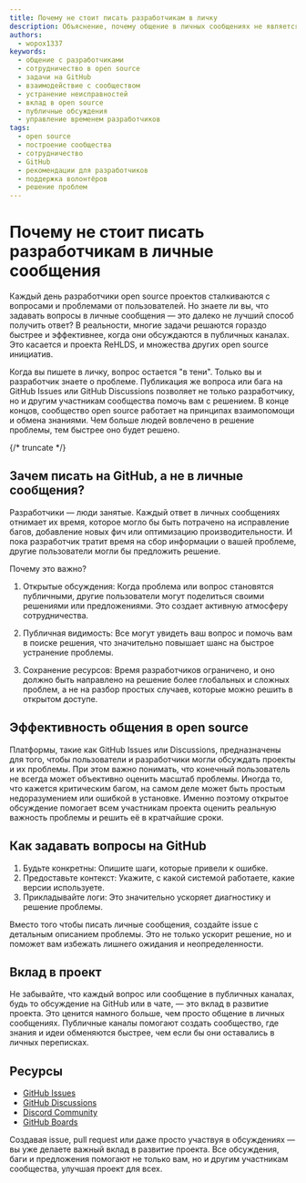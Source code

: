 ```yaml
---
title: Почему не стоит писать разработчикам в личку
description: Объяснение, почему общение в личных сообщениях не является эффективным способом решения проблем в open source проектах.
authors:
  - wopox1337
keywords:
  - общение с разработчиками
  - сотрудничество в open source
  - задачи на GitHub
  - взаимодействие с сообществом
  - устранение неисправностей
  - вклад в open source
  - публичные обсуждения
  - управление временем разработчиков
tags:
  - open source
  - построение сообщества
  - сотрудничество
  - GitHub
  - рекомендации для разработчиков
  - поддержка волонтёров
  - решение проблем
---
```


# Почему не стоит писать разработчикам в личные сообщения

Каждый день разработчики open source проектов сталкиваются с вопросами и проблемами от пользователей. Но знаете ли вы, что задавать вопросы в личные сообщения — это далеко не лучший способ получить ответ? В реальности, многие задачи решаются гораздо быстрее и эффективнее, когда они обсуждаются в публичных каналах. Это касается и проекта ReHLDS, и множества других open source инициатив.

Когда вы пишете в личку, вопрос остается "в тени". Только вы и разработчик знаете о проблеме. Публикация же вопроса или бага на GitHub Issues или GitHub Discussions позволяет не только разработчику, но и другим участникам сообщества помочь вам с решением. В конце концов, сообщество open source работает на принципах взаимопомощи и обмена знаниями. Чем больше людей вовлечено в решение проблемы, тем быстрее оно будет решено.

{/* truncate */}

## Зачем писать на GitHub, а не в личные сообщения?

Разработчики — люди занятые. Каждый ответ в личных сообщениях отнимает их время, которое могло бы быть потрачено на исправление багов, добавление новых фич или оптимизацию производительности. И пока разработчик тратит время на сбор информации о вашей проблеме, другие пользователи могли бы предложить решение.

Почему это важно?

1. Открытые обсуждения: Когда проблема или вопрос становятся публичными, другие пользователи могут поделиться своими решениями или предложениями. Это создает активную атмосферу сотрудничества.
  
2. Публичная видимость: Все могут увидеть ваш вопрос и помочь вам в поиске решения, что значительно повышает шанс на быстрое устранение проблемы.

3. Сохранение ресурсов: Время разработчиков ограничено, и оно должно быть направлено на решение более глобальных и сложных проблем, а не на разбор простых случаев, которые можно решить в открытом доступе.

## Эффективность общения в open source

Платформы, такие как GitHub Issues или Discussions, предназначены для того, чтобы пользователи и разработчики могли обсуждать проекты и их проблемы. При этом важно понимать, что конечный пользователь не всегда может объективно оценить масштаб проблемы. Иногда то, что кажется критическим багом, на самом деле может быть простым недоразумением или ошибкой в установке. Именно поэтому открытое обсуждение помогает всем участникам проекта оценить реальную важность проблемы и решить её в кратчайшие сроки.

## Как задавать вопросы на GitHub

1. Будьте конкретны: Опишите шаги, которые привели к ошибке.
2. Предоставьте контекст: Укажите, с какой системой работаете, какие версии используете.
3. Прикладывайте логи: Это значительно ускоряет диагностику и решение проблемы.

Вместо того чтобы писать личные сообщения, создайте issue с детальным описанием проблемы. Это не только ускорит решение, но и поможет вам избежать лишнего ожидания и неопределенности.

## Вклад в проект

Не забывайте, что каждый вопрос или сообщение в публичных каналах, будь то обсуждение на GitHub или в чате, — это вклад в развитие проекта. Это ценится намного больше, чем просто общение в личных сообщениях. Публичные каналы помогают создать сообщество, где знания и идеи обменяются быстрее, чем если бы они оставались в личных переписках.

## Ресурсы

- [GitHub Issues](https://github.com/ReHLDS/ReHLDS/issues)
- [GitHub Discussions](https://github.com/orgs/rehlds/discussions)
- [Discord Community](https://rehlds.dev/to/discord)
- [GitHub Boards](https://github.com/orgs/ReHLDS/projects)

Создавая issue, pull request или даже просто участвуя в обсуждениях — вы уже делаете важный вклад в развитие проекта. Все обсуждения, баги и предложения помогают не только вам, но и другим участникам сообщества, улучшая проект для всех.
